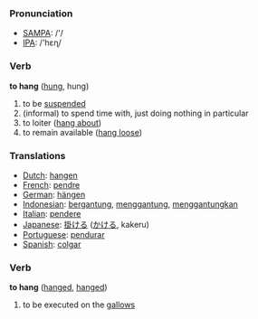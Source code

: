 === Pronunciation ===
*[[w:SAMPA|SAMPA]]: /'/
*[[w:IPA|IPA]]: /'hεɳ/

=== Verb ===

'''to hang''' ([[hung]], hung)

# to be [[suspended]]
#(informal) to spend time with, just doing nothing in particular
#to loiter ([[hang about]])
#to remain available ([[hang loose]])

=== Translations ===
*[[Dutch]]: [[hangen]]
*[[French]]: [[pendre]]
*[[German]]: [[hängen]]
*[[Indonesian]]: [[gantung|bergantung]], [[gantung|menggantung]], [[gantung|menggantungkan]]
*[[Italian]]: [[pendere]]
*[[Japanese]]: [[掛ける]] ([[かける]], kakeru)
*[[Portuguese]]: [[pendurar]]
*[[Spanish]]: [[colgar]]

=== Verb ===

'''to hang''' ([[hanged]], [[hanged]])

# to be executed on the [[gallows]]
